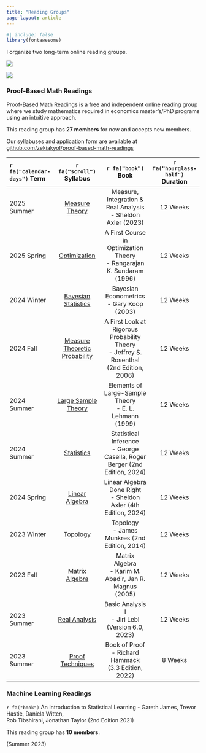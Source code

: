```yaml
---
title: "Reading Groups"
page-layout: article
---
```


```r
#| include: false
library(fontawesome)
```

I organize two long-term online reading groups.

::: {layout-ncol=2}
![](logos_png/proofbasedmathreadings_logo.png)

![](logos_png/mlreadings_logo.png)
:::

### **Proof-Based Math Readings**

Proof-Based Math Readings is a free and independent online reading group where we study mathematics required in economics master's/PhD programs using an intuitive approach.

This reading group has **27 members** for now and accepts new members.

Our syllabuses and application form are available at [github.com/zekiakyol/proof-based-math-readings](https://github.com/zekiakyol/proof-based-math-readings){target="_blank"}

`r fa("calendar-days")` Term | `r fa("scroll")` Syllabus | `r fa("book")` Book | `r fa("hourglass-half")` Duration 
:-- | :--: | :--: | :--:
2025 Summer | [Measure Theory](https://github.com/zekiakyol/proof-based-math-readings/blob/main/PBMR_MeasureTheory_Syllabus.pdf){target="_blank"} | Measure, Integration & Real Analysis <br> - Sheldon Axler (2023) | 12 Weeks
2025 Spring | [Optimization](https://github.com/zekiakyol/proof-based-math-readings/blob/main/PBMR_Optimization_Syllabus.pdf){target="_blank"} | A First Course in Optimization Theory <br> - Rangarajan K. Sundaram (1996) | 12 Weeks
2024 Winter | [Bayesian <br> Statistics](https://github.com/zekiakyol/proof-based-math-readings/blob/main/PBMR_BayesianStatistics_Syllabus.pdf){target="_blank"} | Bayesian Econometrics <br> - Gary Koop (2003) | 12 Weeks
2024 Fall   | [Measure <br> Theoretic <br> Probability](https://github.com/zekiakyol/proof-based-math-readings/blob/main/PBMR_MeasureTheoreticProbability_Syllabus.pdf){target="_blank"} | A First Look at Rigorous Probability Theory <br> - Jeffrey S. Rosenthal (2nd Edition, 2006) | 12 Weeks
2024 Summer | [Large Sample <br> Theory](https://github.com/zekiakyol/proof-based-math-readings/blob/main/PBMR_LargeSampleTheory_Syllabus.pdf){target="_blank"} | Elements of Large-Sample Theory <br> - E. L. Lehmann (1999) | 12 Weeks
2024 Summer | [Statistics](https://github.com/zekiakyol/proof-based-math-readings/blob/main/PBMR_Statistics_Syllabus.pdf){target="_blank"} | Statistical Inference <br> - George Casella, Roger Berger (2nd Edition, 2024) | 12 Weeks
2024 Spring | [Linear Algebra](https://github.com/zekiakyol/proof-based-math-readings/blob/main/PBMR_LinearAlgebra_Syllabus.pdf){target="_blank"} | Linear Algebra Done Right <br> - Sheldon Axler (4th Edition, 2024) | 12 Weeks
2023 Winter | [Topology](https://github.com/zekiakyol/proof-based-math-readings/blob/main/PBMR_Topology_Syllabus.pdf){target="_blank"} | Topology <br> - James Munkres (2nd Edition, 2014) | 12 Weeks
2023 Fall   | [Matrix Algebra](https://github.com/zekiakyol/proof-based-math-readings/blob/main/PBMR_MatrixAlgebra_Syllabus.pdf){target="_blank"} | Matrix Algebra <br> - Karim M. Abadir, Jan R. Magnus (2005) | 12 Weeks
2023 Summer | [Real Analysis](https://github.com/zekiakyol/proof-based-math-readings/blob/main/PBMR_RealAnalysis_Syllabus.pdf){target="_blank"} | Basic Analysis I <br> - Jiri Lebl (Version 6.0, 2023) | 12 Weeks
2023 Summer | [Proof Techniques](https://github.com/zekiakyol/proof-based-math-readings/blob/main/PBMR_ProofTechniques_Syllabus.pdf){target="_blank"} | Book of Proof <br> - Richard Hammack (3.3 Edition, 2022) | 8 Weeks

### **Machine Learning Readings**

::: {.d-flex .justify-content-between}
::: {}
`r fa("book")` An Introduction to Statistical Learning - Gareth James, Trevor Hastie, Daniela Witten, <br>
Rob Tibshirani, Jonathan Taylor (2nd Edition 2021)

This reading group has **10 members**.

:::
::: {.text-end}
(Summer 2023) <br> 
:::
:::
